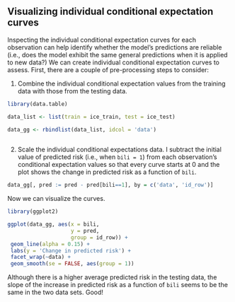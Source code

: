 
## Visualizing individual conditional expectation curves

Inspecting the individual conditional expectation curves for each observation can help identify whether the model's predictions are reliable (i.e., does the model exhibit the same general predictions when it is applied to new data?) We can create individual conditional expectation curves to assess. First, there are a couple of pre-processing steps to consider:

1. Combine the individual conditional expectation values from the training data with those from the testing data.

  ```r
  
  library(data.table)
  
  data_list <- list(train = ice_train, test = ice_test)
  
  data_gg <- rbindlist(data_list, idcol = 'data')
                       
  ```
2. Scale the individual conditional expectations data. I subtract the initial value of predicted risk (i.e., when `bili = 1`) from each observation's conditional expectation values so that every curve starts at 0 and the plot shows the change in predicted risk as a function of `bili`.

  ```r
  
  data_gg[, pred := pred - pred[bili==1], by = c('data', 'id_row')]
  
  ```
  
Now we can visualize the curves.

```r

library(ggplot2)

ggplot(data_gg, aes(x = bili, 
                    y = pred, 
                    group = id_row)) + 
 geom_line(alpha = 0.15) + 
 labs(y = 'Change in predicted risk') +
 facet_wrap(~data) +
 geom_smooth(se = FALSE, aes(group = 1))

```


Although there is a higher average predicted risk in the testing data, the slope of the increase in predicted risk as a function of `bili` seems to be the same in the two data sets. Good!

